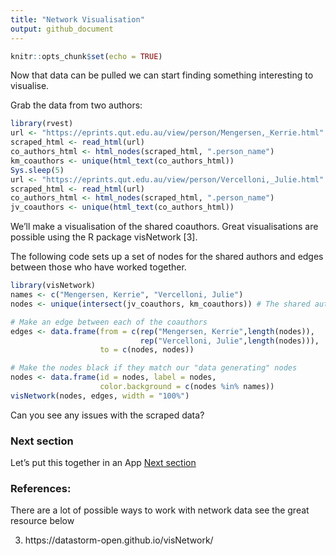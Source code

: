 ---
title: "Network Visualisation"
output: github_document
---

```{r setup, include=FALSE}
knitr::opts_chunk$set(echo = TRUE)
```

Now that data can be pulled we can start finding something interesting to visualise. 

Grab the data from two authors:

```{r, message=FALSE, warning=FALSE}
library(rvest)
url <- "https://eprints.qut.edu.au/view/person/Mengersen,_Kerrie.html" 
scraped_html <- read_html(url)
co_authors_html <- html_nodes(scraped_html, ".person_name")
km_coauthors <- unique(html_text(co_authors_html))
Sys.sleep(5)
url <- "https://eprints.qut.edu.au/view/person/Vercelloni,_Julie.html" 
scraped_html <- read_html(url)
co_authors_html <- html_nodes(scraped_html, ".person_name")
jv_coauthors <- unique(html_text(co_authors_html))
```

We'll make a visualisation of the shared coauthors. Great visualisations are possible using the R package visNetwork [3]. 

The following code sets up a set of nodes for the shared authors and edges between those who have worked together. 

```{r, message=FALSE, warning=FALSE}
library(visNetwork)
names <- c("Mengersen, Kerrie", "Vercelloni, Julie")
nodes <- unique(intersect(jv_coauthors, km_coauthors)) # The shared authors

# Make an edge between each of the coauthors
edges <- data.frame(from = c(rep("Mengersen, Kerrie",length(nodes)),
                             rep("Vercelloni, Julie",length(nodes))),
                    to = c(nodes, nodes))

# Make the nodes black if they match our "data generating" nodes
nodes <- data.frame(id = nodes, label = nodes,
                    color.background = c(nodes %in% names))
visNetwork(nodes, edges, width = "100%")
```

Can you see any issues with the scraped data?

### Next section

Let's put this together in an App [Next section](shiny_part.md)

### References:

There are a lot of possible ways to work with network data see the great resource below

3. https://datastorm-open.github.io/visNetwork/

